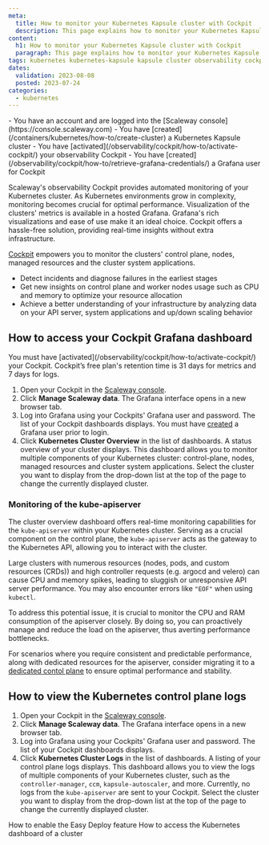 ```yaml
---
meta:
  title: How to monitor your Kubernetes Kapsule cluster with Cockpit
  description: This page explains how to monitor your Kubernetes Kapsule cluster with Cockpit
content:
  h1: How to monitor your Kubernetes Kapsule cluster with Cockpit
  paragraph: This page explains how to monitor your Kubernetes Kapsule cluster with Cockpit
tags: kubernetes kubernetes-kapsule kapsule cluster observability cockpit
dates:
  validation: 2023-08-08
  posted: 2023-07-24
categories:
  - kubernetes
---
```


<Macro id="iam-requirements" />

<Message type="requirement">
  - You have an account and are logged into the [Scaleway console](https://console.scaleway.com)
  - You have [created](/containers/kubernetes/how-to/create-cluster) a Kubernetes Kapsule cluster
  - You have [activated](/observability/cockpit/how-to/activate-cockpit/) your observability Cockpit
  - You have [created](/observability/cockpit/how-to/retrieve-grafana-credentials/) a Grafana user for Cockpit
</Message>

Scaleway's observability Cockpit provides automated monitoring of your Kubernetes cluster. As Kubernetes environments grow in complexity, monitoring becomes crucial for optimal performance. Visualization of the clusters' metrics is available in a hosted Grafana.
Grafana's rich visualizations and ease of use make it an ideal choice. Cockpit offers a hassle-free solution, providing real-time insights without extra infrastructure.

[Cockpit](/observability/cockpit/quickstart/) empowers you to monitor the clusters' control plane, nodes, managed resources and the cluster system applications.
* Detect incidents and diagnose failures in the earliest stages
* Get new insights on control plane and worker nodes usage such as CPU and memory to optimize your resource allocation
* Achieve a better understanding of your infrastructure by analyzing data on your API server, system applications and up/down scaling behavior

## How to access your Cockpit Grafana dashboard

<Message type="important">
  You must have [activated](/observability/cockpit/how-to/activate-cockpit/) your Cockpit. Cockpit’s free plan's retention time is 31 days for metrics and 7 days for logs.
</Message>

1. Open your Cockpit in the [Scaleway console](https://console.scaleway.com/cockpit/overview).
2. Click **Manage Scaleway data**. The Grafana interface opens in a new browser tab.
3. Log into Grafana using your Cockpits' Grafana user and password. The list of your Cockpit dashboards displays.
      <Message type="note">
        You must have [created](/observability/cockpit/how-to/retrieve-grafana-credentials/) a Grafana user prior to login.
      </Message>
4. Click **Kubernetes Cluster Overview** in the list of dashboards. A status overview of your cluster displays. This dashboard allows you to monitor multiple components of your Kubernetes cluster: control-plane, nodes, managed resources and cluster system applications.
    <Lightbox src="scaleway-k8s-cluster-metrics.webp" alt="" />
    <Message type="tip">
      Select the cluster you want to display from the drop-down list at the top of the page to change the currently displayed cluster.
    </Message>

### Monitoring of the kube-apiserver

The cluster overview dashboard offers real-time monitoring capabilities for the `kube-apiserver` within your Kubernetes cluster. Serving as a crucial component on the control plane, the `kube-apiserver` acts as the gateway to the Kubernetes API, allowing you to interact with the cluster.

Large clusters with numerous resources (nodes, pods, and custom resources (CRDs)) and high controller requests (e.g. argocd and velero) can cause CPU and memory spikes, leading to sluggish or unresponsive API server performance. You may also encounter errors like `"EOF"` when using `kubectl`.

To address this potential issue, it is crucial to monitor the CPU and RAM consumption of the apiserver closely. By doing so, you can proactively manage and reduce the load on the apiserver, thus averting performance bottlenecks.

For scenarios where you require consistent and predictable performance, along with dedicated resources for the apiserver, consider migrating it to a [dedicated contol plane](https://www.scaleway.com/en/kubernetes-dedicated-control-plane/) to ensure optimal performance and stability.

## How to view the Kubernetes control plane logs

1. Open your Cockpit in the [Scaleway console](https://console.scaleway.com/cockpit/overview).
2. Click **Manage Scaleway data**. The Grafana interface opens in a new browser tab.
3. Log into Grafana using your Cockpits' Grafana user and password. The list of your Cockpit dashboards displays.
4. Click **Kubernetes Cluster Logs** in the list of dashboards. A listing of your control plane logs displays. This dashboard allows you to view the logs of multiple components of your Kubernetes cluster, such as the `controller-manager`, `ccm`, `kapsule-autoscaler`, and more.
    <Message type="note">
      Currently, no logs from the `kube-apiserver` are sent to your Cockpit.
    </Message>
    <Lightbox src="scaleway-k8s-cp-logs.webp" alt="" />
    <Message type="tip">
      Select the cluster you want to display from the drop-down list at the top of the page to change the currently displayed cluster.
    </Message>

<Navigation title="See Also">
  <PreviousButton to="/containers/kubernetes/how-to/enable-easy-deploy/">How to enable the Easy Deploy feature</PreviousButton>
  <NextButton to="/containers/kubernetes/how-to/access-kubernetes-dashboard/">How to access the Kubernetes dashboard of a cluster</NextButton>
</Navigation>
